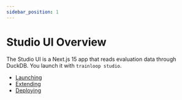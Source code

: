 ```yaml
---
sidebar_position: 1
---
```


# Studio UI Overview

The Studio UI is a Next.js 15 app that reads evaluation data through DuckDB. You launch it with `trainloop studio`.

- [Launching](./launching.mdx)
- [Extending](./extending.mdx)
- [Deploying](./deploying.mdx)
